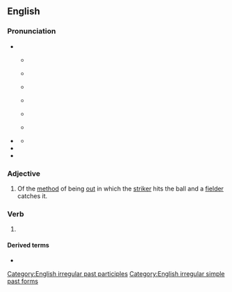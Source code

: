 ==English==
{{PIE root|en|keh₂p}}
===Pronunciation===
* {{IPA|en|/kɔ(ː)t/}}
**{{a|RP}} {{IPA|en|[kʰoːt]|}}
** {{audio|en|en-uk-caught.ogg|Audio (UK)}}
** {{a|Australia|New Zealand}} {{IPA|en|[k̠ʰoːt]}}
** {{audio|en|en-au-caught.ogg|Audio (Australia)}}
** {{a|US}} {{IPA|en|[kʰɔt]}}
** {{audio|en|en-us-inlandnorth-caught.ogg|Audio (US-Inland North)}}
* {{a|cot-caught}} {{IPA|en|/kɑt/|[kʰɑt]}}
** {{audio|en|en-us-caught.ogg|Audio (US cot-caught merged)}}
* {{homophones|en|cot|q1=accents with cot-caught merger|court|q2=non-rhotic accents}}
* {{rhymes|en|ɔːt}}

===Adjective===
{{en-adj|-}}

# {{lb|en|cricket}} Of the [[method]] of being [[out]] in which the [[striker]] hits the ball and a [[fielder]] catches it.

===Verb===
{{head|en|verb form}}

# {{en-past of|catch}}

====Derived terms====
* {{l|en|caught with one's hand in the cookie jar}}

[[Category:English irregular past participles]]
[[Category:English irregular simple past forms]]